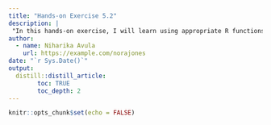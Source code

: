 ```yaml
---
title: "Hands-on Exercise 5.2"
description: |
 "In this hands-on exercise, I will learn using appropriate R functions to analyse marks spatial point events. The case study aims to discover the spatial point processes of childecare centres by operators in Singapore."
author:
  - name: Niharika Avula 
    url: https://example.com/norajones
date: "`r Sys.Date()`"
output: 
  distill::distill_article:
        toc: TRUE
        toc_depth: 2
---
```


```r
knitr::opts_chunk$set(echo = FALSE)
```







